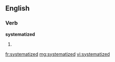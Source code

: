 ==English==

===Verb===
'''systematized'''

# {{past of|[[systematize]]}}

[[fr:systematized]]
[[mg:systematized]]
[[vi:systematized]]